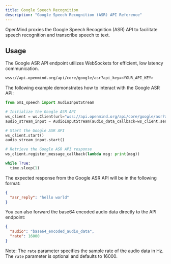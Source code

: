```yaml
---
title: Google Speech Recognition
description: "Google Speech Recognition (ASR) API Reference"
---
```


OpenMind proxies the Google Speech Recognition (ASR) API to facilitate speech recognition and transcribe speech to text. 

## Usage

The Google ASR API endpoint utilizes WebSockets for efficient, low latency communication.

```bash
wss://api.openmind.org/api/core/google/asr?api_key=<YOUR_API_KEY>
```

The following example demonstrates how to interact with the Google ASR API:

```python
from om1_speech import AudioInputStream

# Initialize the Google ASR API
ws_client = ws.Client(url="wss://api.openmind.org/api/core/google/asr?api_key=<YOUR_API_KEY>")
audio_stream_input = AudioInputStream(audio_data_callback=ws_client.send_message)

# Start the Google ASR API
ws_client.start()
audio_stream_input.start()

# Retrieve the Google ASR API response
ws_client.register_message_callback(lambda msg: print(msg))

while True:
  time.sleep(1)
```

The expected response from the Google ASR API will be in the following format:

```json
{
  "asr_reply": "hello world"
}
```

You can also forward the base64 encoded audio data directly to the API endpoint:

```json
{
  "audio": "base64_encoded_audio_data",
  "rate": 16000
}
```

Note: The `rate` parameter specifies the sample rate of the audio data in Hz. The `rate` parameter is optional and defaults to 16000. 
